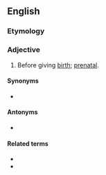 ==English==

===Etymology===
{{prefix|en|pre|}} {{der|en|la|partum||giving birth}}

===Adjective===
{{en-adj|-}}

# Before giving [[birth]]; [[prenatal]].

====Synonyms====
* {{l|en|antepartum}}

====Antonyms====
* {{l|en|postpartum}}

====Related terms====
* {{l|en|intrapartum}}
* {{l|en|peripartum}}